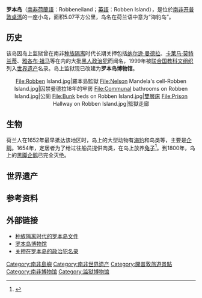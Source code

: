 {{世界遗产概要表
|site_img = Robben_Island_-_Cape_Town,_South_Africa_(3883849594).jpg
|site_img_capt = 
|site_img_width = 270px
|zh_name = 罗本岛
|en_name = Robben Island
|fr_name = Robben Island
|area = 475 ha
|country = {{ZAF}}
|Region = 非洲
|criterion_c = (3), (6) 
|rg_year = 1999
|ex_rg_year = 
|remarks =
|ID = 916
|Coor={{coord|33.806734|S|18.366222|E|format=dms|region:ZA-WC_type:isle|display=inline,title|name=羅本島}}
|map_img = File:Robbenisland.png
|map_img_width = 200px
}} 
'''罗本岛'''（[[南非荷蘭語|南非荷蘭語]]：Robbeneiland；[[英語|英語]]：Robben Island），是位於[[南非|南非]][[开普敦|开普敦]][[桌湾|桌湾]]的一座小岛，面积5.07平方公里，岛名在荷兰语中意为“海豹岛”。

==历史==
该岛因岛上监狱曾在南非[[种族隔离|种族隔离]]时代长期关押包括[[纳尔逊·曼德拉|纳尔逊·曼德拉]]、[[卡莱马·莫特兰蒂|卡莱马·莫特兰蒂]]、[[雅各布·祖马|雅各布·祖马]]等在内的大批[[黑人|黑人]][[政治犯|政治犯]]而闻名，1999年被[[联合国教科文组织|联合国教科文组织]]列入[[世界遗产|世界遗产]]名录。岛上监狱现已改建为'''罗本岛博物馆'''。
<center>
<gallery>
File:Robben Island.jpg|羅本島監獄
File:Nelson Mandela's cell-Robben Island.jpg|囚禁曼德拉18年的牢房
File:Communal bathrooms on Robben Island.jpg|公廁
File:Bunk beds on Robben Island.jpg|[[雙層床|雙層床]]
File:Prison Hallway on Robben Island.jpg|監獄走廊
</gallery>
</center>

==生物==
荷兰人在1652年最早抵达该地区时，岛上的大型动物有[[海豹|海豹]]和鸟类等，主要是[[企鹅|企鹅]]。1654年，定居者为了给过往船员提供肉类，在岛上放养[[兔子|兔子]]<ref>{{cite book|url=http://books.google.com/books?id=xzIPAAAAYAAJ|title=History of South Africa Under the Administration of the Dutch East India Company (1652 to 1795)|page=442|publisher=Swan Sonnenschein|year=1897|accessdate=2008-10-10|author=George McCall Theal}}</ref>。到1800年，岛上的[[黑脚企鹅|黑脚企鹅]]已完全灭绝。

==世界遗产==
{{世界遗产基准|3|6}}

==参考资料==
{{reflist}}

== 外部链接 ==
{{commons and category|Robben_Island|羅本島|Robben_Island}}
* [http://www.robben-island.info 种族隔离时代的罗本岛文件]
* [http://www.robben-island.org.za/ 罗本岛博物馆]
* [https://web.archive.org/web/20100908234238/http://www.sahistory.org.za/pages/people/lives-of-courage/pages/wall/prisoners/robbenisland/prison_robben_A-C.html 关押在罗本岛的政治犯名录]

{{南非世界遗产}}
{{納爾遜·曼德拉}}

[[Category:南非島嶼|Category:南非島嶼]]
[[Category:南非世界遗产|Category:南非世界遗产]]
[[Category:開普敦旅遊景點|Category:開普敦旅遊景點]]
[[Category:南非博物馆|Category:南非博物馆]]
[[Category:监狱博物馆|Category:监狱博物馆]]